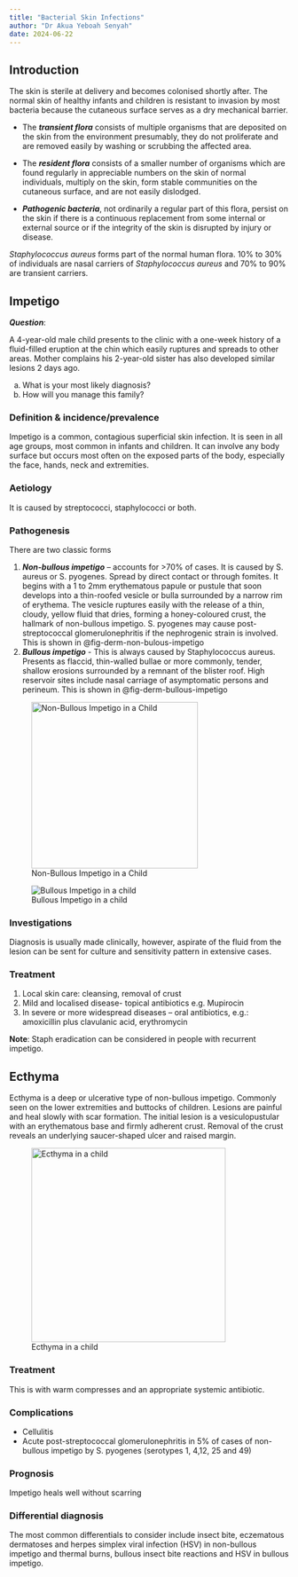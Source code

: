 ```yaml
---
title: "Bacterial Skin Infections"
author: "Dr Akua Yeboah Senyah"
date: 2024-06-22
---
```


## Introduction

The skin is sterile at delivery and becomes colonised shortly after. The normal skin of healthy
infants and children is resistant to invasion by most bacteria because the cutaneous surface serves
as a dry mechanical barrier.

-   The ***transient flora*** consists of multiple organisms that are deposited on the skin from the
    environment presumably, they do not proliferate and are removed easily by washing or scrubbing
    the affected area.

-   The ***resident flora*** consists of a smaller number of organisms which are found regularly in
    appreciable numbers on the skin of normal individuals, multiply on the skin, form stable
    communities on the cutaneous surface, and are not easily dislodged.

-   ***Pathogenic bacteria***, not ordinarily a regular part of this flora, persist on the skin if
    there is a continuous replacement from some internal or external source or if the integrity of
    the skin is disrupted by injury or disease.

*Staphylococcus aureus* forms part of the normal human flora. 10% to 30% of individuals are nasal
carriers of *Staphylococcus aureus* and 70% to 90% are transient carriers.

## Impetigo

***Question***:

A 4-year-old male child presents to the clinic with a one-week history of a fluid-filled eruption at
the chin which easily ruptures and spreads to other areas. Mother complains his 2-year-old sister
has also developed similar lesions 2 days ago.

a.  What is your most likely diagnosis?
b.  How will you manage this family?

### Definition & incidence/prevalence

Impetigo is a common, contagious superficial skin infection. It is seen in all age groups, most
common in infants and children. It can involve any body surface but occurs most often on the exposed
parts of the body, especially the face, hands, neck and extremities.

### Aetiology

It is caused by streptococci, staphylococci or both.

### Pathogenesis

There are two classic forms

1.  ***Non-bullous impetigo*** – accounts for \>70% of cases. It is caused by S. aureus or S.
    pyogenes. Spread by direct contact or through fomites. It begins with a 1 to 2mm erythematous
    papule or pustule that soon develops into a thin-roofed vesicle or bulla surrounded by a narrow
    rim of erythema. The vesicle ruptures easily with the release of a thin, cloudy, yellow fluid
    that dries, forming a honey-coloured crust, the hallmark of non-bullous impetigo. S. pyogenes
    may cause post-streptococcal glomerulonephritis if the nephrogenic strain is involved. This is
    shown in @fig-derm-non-bulous-impetigo
2.  ***Bullous impetigo*** - This is always caused by Staphylococcus aureus. Presents as flaccid,
    thin-walled bullae or more commonly, tender, shallow erosions surrounded by a remnant of the
    blister roof. High reservoir sites include nasal carriage of asymptomatic persons and perineum.
    This is shown in @fig-derm-bullous-impetigo

![Non-Bullous Impetigo in a
Child](images/derm-non-bullous-impetigo.jpg){#fig-derm-non-bulous-impetigo
fig-align="center" width="300"}

![Bullous Impetigo in a
child](images/derm-bullous-impetigo.jpg){#fig-derm-bullous-impetigo
fig-align="center"}

### Investigations

Diagnosis is usually made clinically, however, aspirate of the fluid from the lesion can be sent for
culture and sensitivity pattern in extensive cases.

### Treatment

1.  Local skin care: cleansing, removal of crust
2.  Mild and localised disease- topical antibiotics e.g. Mupirocin
3.  In severe or more widespread diseases – oral antibiotics, e.g.: amoxicillin plus clavulanic
    acid, erythromycin

**Note**: Staph eradication can be considered in people with recurrent impetigo.

## Ecthyma

Ecthyma is a deep or ulcerative type of non-bullous impetigo. Commonly seen on the lower extremities
and buttocks of children. Lesions are painful and heal slowly with scar formation. The initial
lesion is a vesiculopustular with an erythematous base and firmly adherent crust. Removal of the
crust reveals an underlying saucer-shaped ulcer and raised margin.

![Ecthyma in a child](images/derm-ecthyma.jpg){#fig-derm-ecthyma fig-align="center"
width="350"}

### Treatment

This is with warm compresses and an appropriate systemic antibiotic.

### Complications

-   Cellulitis
-   Acute post-streptococcal glomerulonephritis in 5% of cases of non-bullous impetigo by S.
    pyogenes (serotypes 1, 4,12, 25 and 49)

### Prognosis

Impetigo heals well without scarring

### Differential diagnosis

The most common differentials to consider include insect bite, eczematous dermatoses and herpes
simplex viral infection (HSV) in non-bullous impetigo and thermal burns, bullous insect bite
reactions and HSV in bullous impetigo.
